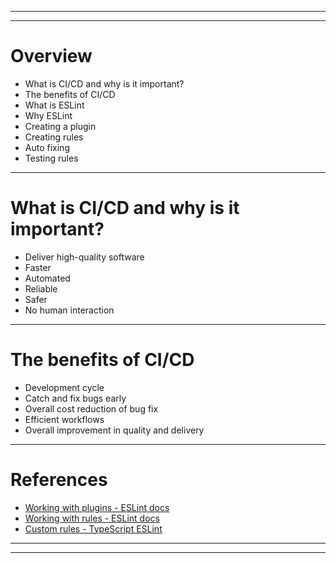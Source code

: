 


<Head>
  <link rel="preconnect" href="https://fonts.googleapis.com" />
  <link rel="preconnect" href="https://fonts.gstatic.com" crossorigin />
  <link
    href="https://fonts.googleapis.com/css2?family=Nunito:wght@400;500;700&display=swap"
    rel="stylesheet"
  />
  <link href="https://fonts.cdnfonts.com/css/cascadia-code" rel="stylesheet" />
  <title>CI/CD - What and why?</title>
</Head>

<Cover />

---

<Intro />

---

# Overview

<ul>
  <li>What is CI/CD and why is it important?</li>
  <li>The benefits of CI/CD</li>
  <li>What is ESLint</li>
  <li>Why ESLint</li>
  <li>Creating a plugin</li>
  <li>Creating rules</li>
  <li>Auto fixing</li>
  <li>Testing rules</li>
</ul>

---

# What is CI/CD and why is it important?

<ul>
  <Appear>
    <li>Deliver high-quality software</li>
    <li>Faster</li>
    <li>Automated</li>
    <li>Reliable</li>
    <li>Safer</li>
    <li>No human interaction</li>
  </Appear>
</ul>

---

# The benefits of CI/CD

<ul>
  <Appear>
    <li>Development cycle</li>
    <li>Catch and fix bugs early</li>
    <li>Overall cost reduction of bug fix</li>
    <li>Efficient workflows</li>
    <li>Overall improvement in quality and delivery</li>
  </Appear>
</ul>

---

# References

- [Working with plugins - ESLint docs](https://eslint.org/docs/latest/developer-guide/working-with-plugins)
- [Working with rules - ESLint docs](https://eslint.org/docs/latest/developer-guide/working-with-rules)
- [Custom rules - TypeScript ESLint](https://typescript-eslint.io/docs/development/custom-rules)

---

<Website />

---

<Thanks />
